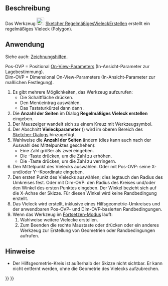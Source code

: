 <languages/>

{{Docnav/de
|[[Sketcher_CreateOctagon/de|AchteckErstellen]]
|[[Sketcher_CreateSlot/de|NutErstellen]]
|[[Sketcher_Workbench/de|Sketcher]]
|IconL=Sketcher_CreateOctagon.svg
|IconR=Sketcher_CreateSlot.svg
|IconC=Workbench_Sketcher.svg
}}

{{GuiCommand/de
|Name=Sketcher CreateRegularPolygon
|Name/de=Sketcher RegelmäßigesVieleckErstellen
|MenuLocation=Skizze → Geometrien → Vieleck
|Workbenches=[[Sketcher_Workbench/de|Sketcher]]
|Shortcut={{KEY|G}} {{KEY|P}} {{KEY|R}}
}}

<span id="Description"></span>
==Beschreibung== 

Das Werkzeug [[Image:Sketcher_CreateRegularPolygon.svg|24px]] [[Sketcher_CreateRegularPolygon/de|Sketcher RegelmäßigesVieleckErstellen]] erstellt ein regelmäßiges Vieleck (Polygon).

<span id="Usage"></span>
==Anwendung==

Siehe auch: [[Sketcher_Workbench/de#Zeichnungshilfen|Zeichnungshilfen]].

Pos-OVP = Positional [[Sketcher_Preferences/de#Allgemein|On-View-Parameters]] (In-Ansicht-Parameter zur Lagebestimmung). {{Version/de|1.0}}<br>
Dim-OVP = Dimensional On-View-Parameters (In-Ansicht-Parameter zur maßlichen Festlegung). {{Version/de|1.0}}

# Es gibt mehrere Möglichkeiten, das Werkzeug aufzurufen:
#* Die Schaltfläche {{Button|[[Image:Sketcher_CreateRegularPolygon.svg|16px]] [[Sketcher_CreateRegularPolygon/de|Vieleck]]}} drücken.
#* Den Menüeintrag {{MenuCommand|Skizze → Geometrien → [[Image:Sketcher_CreateRegularPolygon.svg|16px]] Vieleck}} auswählen.
#* Das Tastaturkürzel {{KEY|G}} dann {{KEY|P}} dann {{KEY|R}}.
# Die '''Anzahl der Seiten''' im Dialog '''Regelmäßiges Vieleck erstellen''' eingeben.
# Der Mauszeiger wandelt sich zu einem Kreuz mit Werkzeugsymbol.
# Der Abschnitt '''Vieleckparameter''' ({{Version/de|1.0}}) wird im oberen Bereich des [[Sketcher_Dialog/de|Sketcher-Dialogs]] hinzugefügt.
# Wahlweise die '''Anzahl der Seiten''' ändern (dies kann auch nach der Auswahl des Mittelpunktes geschehen):
#* Eine Zahl größer als zwei eingeben.
#* Die {{KEY|U}}-Taste drücken, um die Zahl zu erhöhen.
#* Die {{KEY|J}}-Taste drücken, um die Zahl zu verringern.
# Den Mittelpunkt des Vielecks auswählen. Oder mit Pos-OVP: seine X- und/oder Y--Koordinate eingeben.
# Den ersten Punkt des Vielecks auswählen; dies legtauch den Radius des Umkreises fest. Oder mit Dim-OVP: den Radius des Kreises und/oder den Winkel des ersten Punktes eingeben. Der Winkel bezieht sich auf die X-Achse der Skizze. Für diesen Winkel wird keine Randbedingung erstellt.
# Das Vieleck wird erstellt, inklusive eines Hilfsgeometrie-Umkreises und der anwendbaren Pos-OVP- und Dim-OVP-basierten Randbedingungen.
# Wenn das Werkzeug im [[Sketcher_Workbench/de#Fortsetzen-Modi|Fortsetzen-Modus]] läuft:
## Wahlweise weitere Vielecke erstellen.
## Zum Beenden die rechte Maustaste oder {{KEY|Esc}} drücken oder ein anderes Werkzeug zur Erstellung von Geometrien oder Randbedingungen aufrufen.

<span id="Notes"></span>
==Hinweise==

* Der Hilfsgeometrie-Kreis ist außerhalb der Skizze nicht sichtbar. Er kann nicht entfernt werden, ohne die Geometrie des Vielecks aufzubrechen.


{{Docnav/de
|[[Sketcher_CreateOctagon/de|AchteckErstellen]]
|[[Sketcher_CreateSlot/de|NutErstellen]]
|[[Sketcher_Workbench/de|Sketcher]]
|IconL=Sketcher_CreateOctagon.svg
|IconR=Sketcher_CreateSlot.svg
|IconC=Workbench_Sketcher.svg
}}

{{Sketcher_Tools_navi{{#translation:}}}}
{{Userdocnavi{{#translation:}}}}